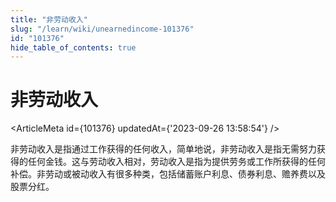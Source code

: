 ```yaml
---
title: "非劳动收入"
slug: "/learn/wiki/unearnedincome-101376"
id: "101376"
hide_table_of_contents: true
---
```



# 非劳动收入

<ArticleMeta id={101376} updatedAt={'2023-09-26 13:58:54'} />
<div className='border-solid border-b border-t-0 my-4 border-[var(--ifm-color-gray-300)]' />

非劳动收入是指通过工作获得的任何收入，简单地说，非劳动收入是指无需努力获得的任何金钱。这与劳动收入相对，劳动收入是指为提供劳务或工作所获得的任何补偿。非劳动或被动收入有很多种类，包括储蓄账户利息、债券利息、赡养费以及股票分红。
